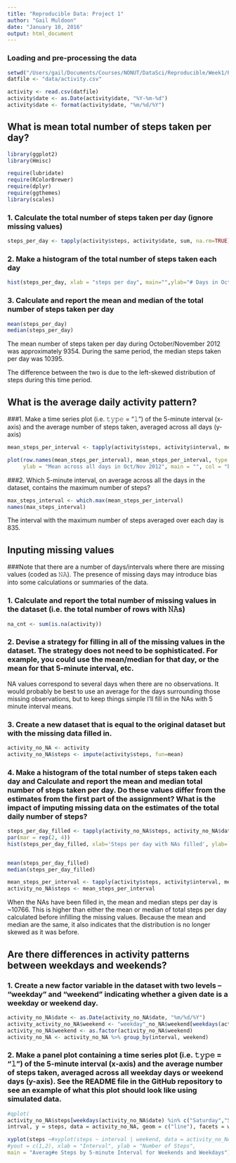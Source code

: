 ```yaml
---
title: "Reproducible Data: Project 1"
author: "Gail Muldoon"
date: "January 10, 2016"
output: html_document
---
```


### Loading and pre-processing the data

```r
setwd("/Users/gail/Documents/Courses/NONUT/DataSci/Reproducible/Week1/Project")
datfile <- "data/activity.csv"

activity <- read.csv(datfile)
activity$date <- as.Date(activity$date, "%Y-%m-%d")
activity$date <- format(activity$date, "%m/%d/%Y")
```
## What is mean total number of steps taken per day?
```r
library(ggplot2)
library(Hmisc)

require(lubridate)
require(RColorBrewer)
require(dplyr)
require(ggthemes)
library(scales)
```
### 1. Calculate the total number of steps taken per day (ignore missing values)
```r
steps_per_day <- tapply(activity$steps, activity$date, sum, na.rm=TRUE)
```
### 2. Make a histogram of the total number of steps taken each day
```r
hist(steps_per_day, xlab = "steps per day", main="",ylab="# Days in October/November 2012",breaks=seq(from=0, to=25000, by=2000))
```

### 3. Calculate and report the mean and median of the total number of steps taken per day
```r
mean(steps_per_day)
median(steps_per_day)
```
The mean number of steps taken per day during October/November 2012 was approximately 9354. During the same period, the median steps taken per day was 10395. 

The difference between the two is due to the left-skewed distribution of steps during this time period.

## What is the average daily activity pattern?

###1. Make a time series plot (i.e. 𝚝𝚢𝚙𝚎 = "𝚕") of the 5-minute interval (x-axis) and the average number of steps taken, averaged across all days (y-axis)
```r
mean_steps_per_interval <- tapply(activity$steps, activity$interval, mean, na.rm = TRUE)

plot(row.names(mean_steps_per_interval), mean_steps_per_interval, type = "l", xlab = "5 minute interval", 
     ylab = "Mean across all days in Oct/Nov 2012", main = "", col = "blue",lwd=4)
```

###2. Which 5-minute interval, on average across all the days in the dataset, contains the maximum number of steps?
```r
max_steps_interval <- which.max(mean_steps_per_interval)
names(max_steps_interval)
```
The interval with the maximum number of steps averaged over each day is 835.

## Inputing missing values


###Note that there are a number of days/intervals where there are missing values (coded as 𝙽𝙰). The presence of missing days may introduce bias into some calculations or summaries of the data.

### 1. Calculate and report the total number of missing values in the dataset (i.e. the total number of rows with 𝙽𝙰s)
```r
na_cnt <- sum(is.na(activity))
```

### 2. Devise a strategy for filling in all of the missing values in the dataset. The strategy does not need to be sophisticated. For example, you could use the mean/median for that day, or the mean for that 5-minute interval, etc.
NA values correspond to several days when there are no observations. It would probably be best to use an average for the days surrounding those missing observations, but to keep things simple I'll fill in the NAs with 5 minute interval means. 

### 3. Create a new dataset that is equal to the original dataset but with the missing data filled in.
```r
activity_no_NA <- activity
activity_no_NA$steps <- impute(activity$steps, fun=mean)
```

### 4. Make a histogram of the total number of steps taken each day and Calculate and report the mean and median total number of steps taken per day. Do these values differ from the estimates from the first part of the assignment? What is the impact of imputing missing data on the estimates of the total daily number of steps?
```r
steps_per_day_filled <- tapply(activity_no_NA$steps, activity_no_NA$date, sum)
par(mar = rep(2, 4))
hist(steps_per_day_filled, xlab='Steps per day with NAs filled', ylab='Frequency', main="",breaks=seq(from=0, to=25000, by=2000))


mean(steps_per_day_filled)
median(steps_per_day_filled)

mean_steps_per_interval <- tapply(activity$steps, activity$interval, mean, na.rm = TRUE)
activity_no_NA$steps <- mean_steps_per_interval
```
When the NAs have been filled in, the mean and median steps per day is ~10766. This is higher than either the mean or median of total steps per day calculated before infilling the missing values. Because the mean and median are the same, it also indicates that the distribution is no longer skewed as it was before. 

## Are there differences in activity patterns between weekdays and weekends?
### 1. Create a new factor variable in the dataset with two levels – “weekday” and “weekend” indicating whether a given date is a weekday or weekend day.
```r
activity_no_NA$date <- as.Date(activity_no_NA$date, "%m/%d/%Y")
activity_activity_no_NA$weekend <- "weekday"_no_NA$weekend[weekdays(activity_no_NA$date) %in% c("Saturday","Sunday")] <- "weekend"
activity_no_NA$weekend <- as.factor(activity_no_NA$weekend)
activity_no_NA <- activity_no_NA %>% group_by(interval, weekend)


```
### 2. Make a panel plot containing a time series plot (i.e. 𝚝𝚢𝚙𝚎 = "𝚕") of the 5-minute interval (x-axis) and the average number of steps taken, averaged across all weekday days or weekend days (y-axis). See the README file in the GitHub repository to see an example of what this plot should look like using simulated data.
```r
      
#qplot(
activity_no_NA$steps[weekdays(activity_no_NA$date) %in% c("Saturday","Sunday")] <- tapply(activity$steps[weekdays(activity_no_NA$date) %in% c("Saturday","Sunday")], activity$interval[weekdays(activity_no_NA$date) %in% c("Saturday","Sunday")], mean, na.rm = TRUE)
intrval, y = steps, data = activity_no_NA, geom = c("line"), facets = weekend~., ylab = "Average number of Steps")

xyplot(steps ~#xyplot(steps ~ interval | weekend, data = activity_no_NA, 
#yout = c(1,2), xlab = "Interval", ylab = "Number of Steps", 
main = "Averag#e Steps by 5-minute Interval for Weekends and Weekdays")
 
 ```    

